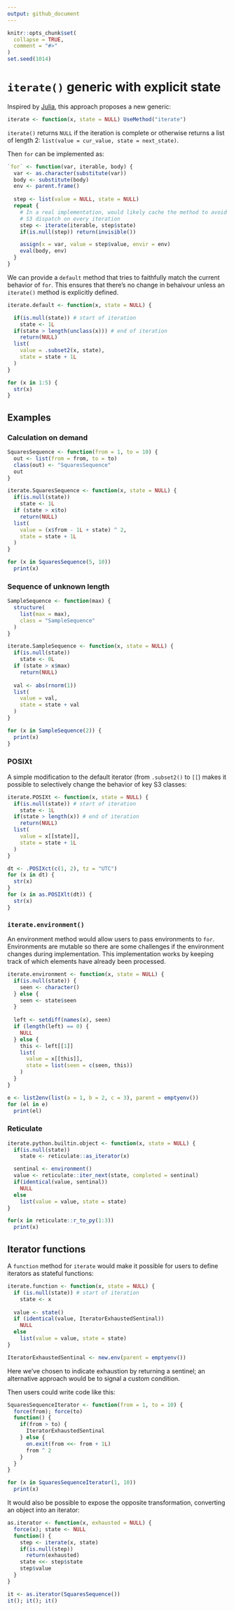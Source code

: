 ```yaml
---
output: github_document
---
```


<!-- README.md is generated from README.Rmd. Please edit that file -->

```r
knitr::opts_chunk$set(
  collapse = TRUE,
  comment = "#>"
)
set.seed(1014)
```

# `iterate()` generic with explicit state

Inspired by
[Julia](https://docs.julialang.org/en/v1/manual/interfaces/#man-interface-iteration),
this approach proposes a new generic:

```r
iterate <- function(x, state = NULL) UseMethod("iterate")
```

`iterate()` returns `NULL` if the iteration is complete or otherwise
returns a list of length 2:
`list(value = cur_value, state = next_state)`.

Then `for` can be implemented as:

```r
`for` <- function(var, iterable, body) {
  var <- as.character(substitute(var))
  body <- substitute(body)
  env <- parent.frame()
  
  step <- list(value = NULL, state = NULL)
  repeat {
    # In a real implementation, would likely cache the method to avoid 
    # S3 dispatch on every iteration
    step <- iterate(iterable, step$state)
    if(is.null(step)) return(invisible())

    assign(x = var, value = step$value, envir = env)
    eval(body, env)
  }
}
```

We can provide a `default` method that tries to faithfully match the
current behavior of `for`. This ensures that there's no change in
behaivour unless an `iterate()` method is explicitly defined.

```r
iterate.default <- function(x, state = NULL) {

  if(is.null(state)) # start of iteration
    state <- 1L
  if(state > length(unclass(x))) # end of iteration
    return(NULL)
  list(
    value = .subset2(x, state), 
    state = state + 1L
  )
}

for (x in 1:5) {
  str(x)
}
```

## Examples

### Calculation on demand

```r
SquaresSequence <- function(from = 1, to = 10) {
  out <- list(from = from, to = to)
  class(out) <- "SquaresSequence"
  out
}

iterate.SquaresSequence <- function(x, state = NULL) {
  if(is.null(state))
    state <- 1L
  if (state > x$to)
    return(NULL)
  list(
    value = (x$from - 1L + state) ^ 2, 
    state = state + 1L
  )
}

for (x in SquaresSequence(5, 10))
  print(x)
```

### Sequence of unknown length

```r
SampleSequence <- function(max) {
  structure(
    list(max = max),
    class = "SampleSequence"
  )
}

iterate.SampleSequence <- function(x, state = NULL) {
  if(is.null(state))
    state <- 0L
  if (state > x$max)
    return(NULL)
  
  val <- abs(rnorm(1))
  list(
    value = val, 
    state = state + val
  )
}

for (x in SampleSequence(2)) {
  print(x)
}
```

### POSIXt

A simple modification to the default iterator (from `.subset2()` to
`[[`) makes it possible to selectively change the behavior of key S3
classes:

```r
iterate.POSIXt <- function(x, state = NULL) {
  if(is.null(state)) # start of iteration
    state <- 1L
  if(state > length(x)) # end of iteration
    return(NULL)
  list(
    value = x[[state]], 
    state = state + 1L
  )
}

dt <- .POSIXct(c(1, 2), tz = "UTC")
for (x in dt) {
  str(x)
}
for (x in as.POSIXlt(dt)) {
  str(x)
}
```

### `iterate.environment()`

An environment method would allow users to pass environments to `for`.
Environments are mutable so there are some challenges if the environment
changes during implementation. This implementation works by keeping
track of which elements have already been processed.

```r
iterate.environment <- function(x, state = NULL) {
  if(is.null(state)) {
    seen <- character()
  } else { 
    seen <- state$seen  
  }
  
  left <- setdiff(names(x), seen)
  if (length(left) == 0) {
    NULL
  } else {
    this <- left[[1]]
    list(
      value = x[[this]],
      state = list(seen = c(seen, this))
    )
  }
}

e <- list2env(list(a = 1, b = 2, c = 3), parent = emptyenv())
for (el in e)
  print(el)
```

### Reticulate

```r
iterate.python.builtin.object <- function(x, state = NULL) {
  if(is.null(state))
    state <- reticulate::as_iterator(x)

  sentinal <- environment()
  value <- reticulate::iter_next(state, completed = sentinal)
  if(identical(value, sentinal))
    NULL
  else
    list(value = value, state = state)
}

for(x in reticulate::r_to_py(1:3))
  print(x)
```

## Iterator functions

A `function` method for `iterate` would make it possible for users to
define iterators as stateful functions:

```r
iterate.function <- function(x, state = NULL) {
  if (is.null(state)) # start of iteration
    state <- x
  
  value <- state()
  if (identical(value, IteratorExhaustedSentinal))
    NULL
  else
    list(value = value, state = state)
}

IteratorExhaustedSentinal <- new.env(parent = emptyenv())
```

Here we've chosen to indicate exhaustion by returning a sentinel; an
alternative approach would be to signal a custom condition.

Then users could write code like this:

```r
SquaresSequenceIterator <- function(from = 1, to = 10) {
  force(from); force(to)
  function() {
    if(from > to) {
      IteratorExhaustedSentinal
    } else {
      on.exit(from <<- from + 1L)
      from ^ 2
    }
  }
}

for (x in SquaresSequenceIterator(1, 10))
  print(x)
```

It would also be possible to expose the opposite transformation,
converting an object into an iterator:

```r
as.iterator <- function(x, exhausted = NULL) {
  force(x); state <- NULL
  function() {
    step <- iterate(x, state)
    if(is.null(step))
      return(exhausted)
    state <<- step$state
    step$value
  }
}

it <- as.iterator(SquaresSequence())
it(); it(); it()
```
